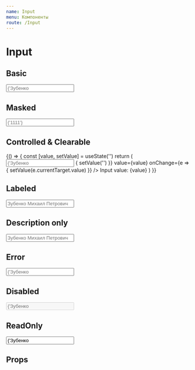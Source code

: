 ```yaml
---
name: Input
menu: Компоненты
route: /Input
---
```



# Input

## Basic

<Playground>
  <Input placeholder={'Зубенко Михаил Петрович'} />
</Playground>

## Masked

 <Playground>
  <Input guide={true} placeholder={'1111'} mask={[/\d/, /\d/, /\d/, /\d/]}/>
</Playground>

## Controlled & Clearable

<Playground>
  {() => {
    const [value, setValue] = useState('')
    return (
      <React.Fragment>
        <Input
          label="Фамилия, имя и отчество"
          placeholder={'Зубенко Михаил Петрович'}
          clear={true}
          onClear={() => {
            setValue('')
          }}
          value={value}
          onChange={e => {
            setValue(e.currentTarget.value)
          }}
        />
        <Text>Input value: {value}</Text>
      </React.Fragment>
    )
  }}
</Playground>

## Labeled

<Playground>
  <Input label="Фамилия, имя и отчество" tooltip="Привет, мир!" placeholder="Зубенко Михаил Петрович" />
</Playground>

## Description only

<Playground>
  <Input label="Фамилия, имя и отчество" tooltip="Привет, мир!" placeholder="Зубенко Михаил Петрович" />
</Playground>

## Error

<Playground>
  <Input error errorMsg={'Вы точно мафиозник ?'} placeholder={'Зубенко Михаил Петрович'} />
</Playground>

## Disabled

<Playground>
  <Input disabled placeholder={'Зубенко Михаил Петрович'} />
</Playground>

## ReadOnly

<Playground>
  <Input readOnly value={'Зубенко Михаил Петрович'} />
</Playground>

## Props

<Props of={Input} />

